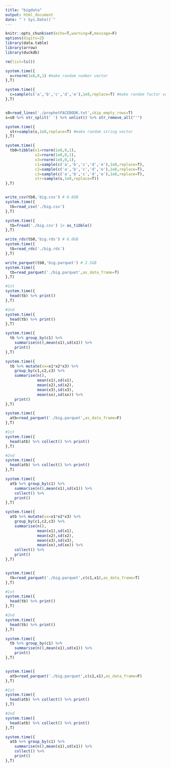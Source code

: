 ---
title: "bigdata"
output: html_document
date: "`r Sys.Date()`"
---

```{r setup, include=F}
knitr::opts_chunk$set(echo=T,warning=F,message=F)
options(digits=2)
library(data.table)
library(arrow)
library(duckdb)
```

```{r}
rm(list=ls())

system.time({
  x=rnorm(1e8,0,1) #make random number vector
},T)

system.time({
  c=sample(c('a','b','c','d','e'),1e8,replace=T) #make random factor vector
},T)


s0=read_lines('./prophetFACEBOOK.txt',skip_empty_rows=T)
s=s0 %>% str_split(' ') %>% unlist() %>% str_remove_all("'")

system.time({
  str=sample(s,1e8,replace=T) #make random string vector
},T)

system.time({
  tb0=tibble(x1=rnorm(1e8,0,1),
             x2=rnorm(1e8,0,1),
             x3=rnorm(1e8,0,1),
             c1=sample(c('a','b','c','d','e'),1e8,replace=T),
             c2=sample(c('a','b','c','d','e'),1e8,replace=T),
             c3=sample(c('a','b','c','d','e'),1e8,replace=T),
             str=sample(s,1e8,replace=T))
},T)


write_csv(tb0,'big.csv') # 6.6GB
system.time({
  tb=read_csv('./big.csv')
},T)

system.time({
  tb=fread('./big.csv') |> as_tibble()
},T)

write_rds(tb0,'big.rds') # 6.0GB
system.time({
  tb=read_rds('./big.rds')
},T)

write_parquet(tb0,'big.parquet') # 2.5GB
system.time({
  tb=read_parquet('./big.parquet',as_data_frame=T)
},T)

#1st
system.time({
  head(tb) %>% print()
},T)

#2nd
system.time({
  head(tb) %>% print()
},T)

system.time({
  tb %>% group_by(c1) %>%
    summarise(n(),mean(x1),sd(x1)) %>%
    print()
},T)

system.time({
  tb %>% mutate(xx=x1*x2*x3) %>% 
    group_by(c1,c2,c3) %>%
    summarise(n(),
              mean(x1),sd(x1),
              mean(x2),sd(x2),
              mean(x3),sd(x3),
              mean(xx),sd(xx)) %>% 
    print()
},T)

system.time({
  atb=read_parquet('./big.parquet',as_data_frame=F)
},T)

#1st
system.time({
  head(atb) %>% collect() %>% print()
},T)

#2nd
system.time({
  head(atb) %>% collect() %>% print()
},T)

system.time({
  atb %>% group_by(c1) %>%
    summarise(n(),mean(x1),sd(x1)) %>%
    collect() %>%
    print()
},T)

system.time({
  atb %>% mutate(xx=x1*x2*x3) %>% 
    group_by(c1,c2,c3) %>%
    summarise(n(),
              mean(x1),sd(x1),
              mean(x2),sd(x2),
              mean(x3),sd(x3),
              mean(xx),sd(xx)) %>% 
    collect() %>%
    print()
},T)


system.time({
  tb=read_parquet('./big.parquet',c(c1,x1),as_data_frame=T)
},T)

#1st
system.time({
  head(tb) %>% print()
},T)

#2nd
system.time({
  head(tb) %>% print()
},T)

system.time({
  tb %>% group_by(c1) %>%
    summarise(n(),mean(x1),sd(x1)) %>%
    print()
},T)


system.time({
  atb=read_parquet('./big.parquet',c(c1,x1),as_data_frame=F)
},T)

#1st
system.time({
  head(atb) %>% collect() %>% print()
},T)

#2nd
system.time({
  head(atb) %>% collect() %>% print()
},T)

system.time({
  atb %>% group_by(c1) %>%
    summarise(n(),mean(x1),sd(x1)) %>%
    collect() %>%
    print()
},T)

```

